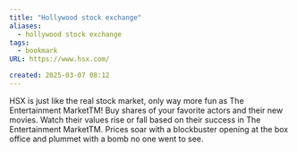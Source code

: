 ```yaml
---
title: "Hollywood stock exchange"
aliases:
  - hollywood stock exchange
tags:
  - bookmark
URL: https://www.hsx.com/

created: 2025-03-07 08:12
---
```




HSX is just like the real stock market, only way more fun as The Entertainment MarketTM!
Buy shares of your favorite actors and their new movies. Watch their values rise or fall based on their success in The Entertainment MarketTM. Prices soar with a blockbuster opening at the box office and plummet with a bomb no one went to see.
